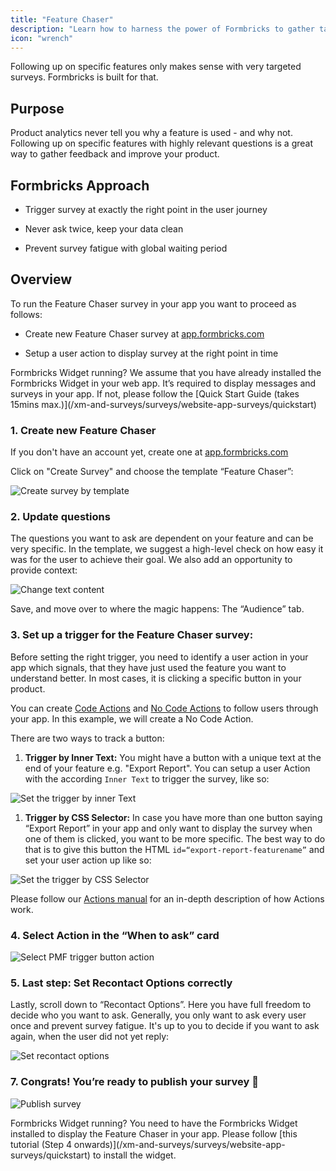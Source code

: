 ```yaml
---
title: "Feature Chaser"
description: "Learn how to harness the power of Formbricks to gather targeted user feedback on specific features. Dive deep into creating, triggering, and publishing the Feature Chaser survey to enhance your product with actionable insights for specific users."
icon: "wrench"
---
```



Following up on specific features only makes sense with very targeted surveys. Formbricks is built for that.

## Purpose

Product analytics never tell you why a feature is used - and why not. Following up on specific features with highly relevant questions is a great way to gather feedback and improve your product.

## Formbricks Approach

* Trigger survey at exactly the right point in the user journey

* Never ask twice, keep your data clean

* Prevent survey fatigue with global waiting period

## Overview

To run the Feature Chaser survey in your app you want to proceed as follows:

- Create new Feature Chaser survey at [app.formbricks.com](https://app.formbricks.com/)

- Setup a user action to display survey at the right point in time

<Note>
 Formbricks Widget running? We assume that you have already installed the Formbricks Widget in your web app. It’s required to display messages and surveys in your app. If not, please follow the [Quick Start Guide (takes 15mins max.)](/xm-and-surveys/surveys/website-app-surveys/quickstart)
</Note>

### 1. Create new Feature Chaser

If you don't have an account yet, create one at [app.formbricks.com](https://app.formbricks.com/auth/signup)

Click on "Create Survey" and choose the template “Feature Chaser”:

![Create survey by template](/images/xm-and-surveys/xm/best-practices/feature-chaser/create-survey.webp)

### 2. Update questions

The questions you want to ask are dependent on your feature and can be very specific. In the template, we suggest a high-level check on how easy it was for the user to achieve their goal. We also add an opportunity to provide context:

![Change text content](/images/xm-and-surveys/xm/best-practices/feature-chaser/change-text.webp)

Save, and move over to where the magic happens: The “Audience” tab.

### 3. Set up a trigger for the Feature Chaser survey:

Before setting the right trigger, you need to identify a user action in your app which signals, that they have just used the feature you want to understand better. In most cases, it is clicking a specific button in your product.

You can create [Code Actions](/xm-and-surveys/surveys/website-app-surveys/actions#setting-up-code-actions) and [No Code Actions](/xm-and-surveys/surveys/website-app-surveys/actions#setting-up-no-code-actions) to follow users through your app. In this example, we will create a No Code Action.

There are two ways to track a button:

1. **Trigger by Inner Text:** You might have a button with a unique text at the end of your feature e.g. "Export Report". You can setup a user Action with the according `Inner Text` to trigger the survey, like so:

![Set the trigger by inner Text](/images/xm-and-surveys/xm/best-practices/feature-chaser/action-innertext.webp)

1. **Trigger by CSS Selector:** In case you have more than one button saying “Export Report” in your app and only want to display the survey when one of them is clicked, you want to be more specific. The best way to do that is to give this button the HTML `id=“export-report-featurename”` and set your user action up like so:

![Set the trigger by CSS Selector](/images/xm-and-surveys/xm/best-practices/feature-chaser/action-css.webp)

Please follow our [Actions manual](/xm-and-surveys/surveys/website-app-surveys/actions) for an in-depth description of how Actions work.

### 4. Select Action in the “When to ask” card

![Select PMF trigger button action](/images/xm-and-surveys/xm/best-practices/feature-chaser/select-action.webp)

### 5. Last step: Set Recontact Options correctly

Lastly, scroll down to “Recontact Options”. Here you have full freedom to decide who you want to ask. Generally, you only want to ask every user once and prevent survey fatigue. It's up to you to decide if you want to ask again, when the user did not yet reply:

![Set recontact options](/images/xm-and-surveys/xm/best-practices/feature-chaser/recontact-options.webp)

### 7. Congrats! You’re ready to publish your survey 💃

![Publish survey](/images/xm-and-surveys/xm/best-practices/feature-chaser/publish.webp)

<Note>
  Formbricks Widget running? You need to have the Formbricks Widget installed
  to display the Feature Chaser in your app. Please follow [this tutorial (Step
  4 onwards)](/xm-and-surveys/surveys/website-app-surveys/quickstart) to install the widget.
</Note>
